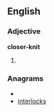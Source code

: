 ==English==

===Adjective===
'''closer-knit'''

# {{comparative of|[[close-knit]]}}

===Anagrams===
* {{alphagram|ceiklnorst}}
* [[interlocks#English|interlocks]]
